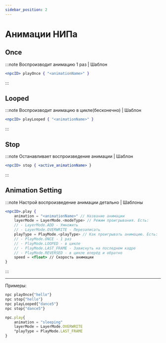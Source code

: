 ```yaml
---
sidebar_position: 2
---
```


# Анимации НИПа

## Once

:::note Воспроизводит анимацию 1 раз | Шаблон

```jsx
<npcID> playOnce { "<animationName>" }
```

:::

## Looped

:::note Воспроизводит анимацию в цикле(бесконечно) | Шаблон

```jsx
<npcID> playLooped { "<animationName>" }
```

:::

## Stop

:::note Останавливает воспроизведение анимации | Шаблон

```jsx
<npcID> stop { <active_animationName> }
```

:::

## Animation Setting

:::note Настрой воспроизведение анимации детально | Шаблоны

```jsx
<npcID>.play {
    animation = "<animationName>" // Название анимации
    layerMode = LayerMode.<modeType> // Режим проигрывания. Есть:
    // - LayerMode.ADD - Умножить
    // - LayerMode.OVERWRITE - Перезаписать
    playType = PlayMode.<playType> // Как проигрывать анимацию. Есть:
    // - PlayMode.ONCE - 1 раз
    // - PlayMode.LOOPED - в цикле
    // - PlayMode.LAST_FRAME - Зависнуть на последнем кадре
    // - PlayMode.REVERSED - в цикле вперёд и обратно
    speed = <float> // Скорость анимации
}
```

:::

---

Примеры:
```jsx
npc playOnce{"hello"}
npc stop{"hello"}
npc playLooped{"dance5"}
npc stop{"dance5"}

npc.play{
    animation = "sleeping"
    layerMode = LayerMode.OVERWRITE
    °playType = PlayMode.LAST_FRAME
}
```